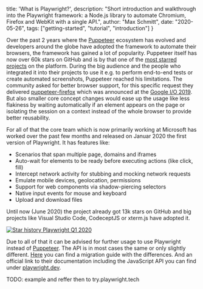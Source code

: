
  title: 'What is Playwright?',
  description: "Short introduction and walkthrough into the Playwright framework: a Node.js library to automate Chromium, Firefox and WebKit with a single API.",
  author: "Max Schmitt",
  date: "2020-05-26",
  tags: ["getting-started", "tutorial", "introduction"]
}

Over the past 2 years where the [Puppeteer](https://github.com/puppeteer/puppeteer) ecosystem has evolved and developers around the globe have adopted the framework to automate their browsers, the framework has gained a lot of popularity. Puppeteer itself has now over 60k stars on GitHub and is by that one of the [most starred projects](http://gitmostwanted.com/top/stars/solid/2) on the platform. During the big audience and the people who integrated it into their projects to use it e.g. to perform end-to-end tests or create automated screenshots, Puppeteer reached his limitations. The community asked for better browser support, for this specific request they delivered [puppeteer-firefox](https://github.com/puppeteer/puppeteer#q-what-is-the-status-of-cross-browser-support) which was announced at the [Google I/O 2019](https://youtu.be/MbnATLCuKI4). But also smaller core concept changes would ease up the usage like less flakiness by waiting automatically if an element appears on the page or isolating the session on a context instead of the whole browser to provide better reusability.

For all of that the core team which is now primarily working at Microsoft has worked over the past few months and released on Januar 2020 the first version of Playwright. It has features like:

- Scenarios that span multiple page, domains and iframes
- Auto-wait for elements to be ready before executing actions (like click, fill)
- Intercept network activity for stubbing and mocking network requests
- Emulate mobile devices, geolocation, permissions
- Support for web components via shadow-piercing selectors
- Native input events for mouse and keyboard
- Upload and download files

Until now (June 2020) the project already got 13k stars on GitHub and big projects like Visual Studio Code, CodeceptJS or xterm.js have adopted it.

<a href="https://star-history.t9t.io/#microsoft/playwright" target="_blank">
  <img src={PlaywrightStarStatsImg} alt="Star history Playwright Q1 2020"/>
</a>

Due to all of that it can be advised for further usage to use Playwright instead of [Puppeteer](https://pptr.dev). The API is in most cases the same or only slightly different. [Here](https://medium.com/@davert/puppeteer-to-playwright-migration-guide-6c86ea66e85e) you can find a migration guide with the differences. And an official link to their documentation including the JavaScript API you can find under [playwright.dev](https://playwright.dev).

TODO: example and reffer then to try.playwright.tech